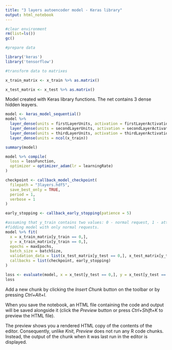 ```yaml
---
title: "3 layers autoencoder model - Keras library"
output: html_notebook
---
```

```r
#clear environment
rm(list=ls())
gc()
```

```r
#prepare data

library('keras')
library('tensorflow')

```

```r
#transform data to matrixes

x_train_matrix <- x_train %>% as.matrix()

x_test_matrix <- x_test %>% as.matrix()
```



Model created with Keras library functions. The net contains 3 dense hidden leayers.
```r
model <- keras_model_sequential()
model %>%
  layer_dense(units = firstLayerUnits, activation = firstLayerActivation, input_shape = ncol(x_train)) %>%
  layer_dense(units = secondLayerUnits, activation = secondLayerActivation) %>%
  layer_dense(units = thirdLayerUnits, activation = thirdLayerActivation) %>%
  layer_dense(units = ncol(x_train))

summary(model)

model %>% compile(
  loss = lossFunction,
  optimizer = optimizer_adam(lr = learningRate)
)

checkpoint <- callback_model_checkpoint(
  filepath = "3layers.hdf5", 
  save_best_only = TRUE, 
  period = 1,
  verbose = 1
)

early_stopping <- callback_early_stopping(patience = 5)

#assuming that y_train contains two values: 0 - normal request, 1 - attack
#fidding model with only normal requests.
model %>% fit(
  x = x_train_matrix[y_train == 0,], 
  y = x_train_matrix[y_train == 0,], 
  epochs = maxEpochs, 
  batch_size = batchSize,
  validation_data = list(x_test_matrix[y_test == 0,], x_test_matrix[y_test == 0,]), 
  callbacks = list(checkpoint, early_stopping)
)
```

```r
loss <- evaluate(model, x = x_test[y_test == 0,], y = x_test[y_test == 0,])
loss
```

Add a new chunk by clicking the *Insert Chunk* button on the toolbar or by pressing *Ctrl+Alt+I*.

When you save the notebook, an HTML file containing the code and output will be saved alongside it (click the *Preview* button or press *Ctrl+Shift+K* to preview the HTML file).

The preview shows you a rendered HTML copy of the contents of the editor. Consequently, unlike *Knit*, *Preview* does not run any R code chunks. Instead, the output of the chunk when it was last run in the editor is displayed.
